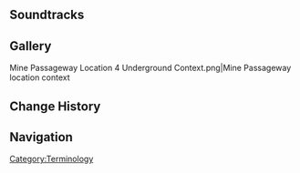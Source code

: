 {{Location Infobox
|image        = <gallery>
Roots of the Valley of Life.png|In-game
Point of Interest Roots of the Valley of Life Map Location.png|Map
</gallery>
|type         = Point of Interest
|map          = The Chasm: Underground Mines
|region       = Liyue
|area         = The Chasm: Underground Mines
|subarea      = The Chasm: Main Mining Area
}}
{{Location Intro|The '''Roots of the Valley of Life''' ''(unofficial name)''|description=<p>The [[Hidden Exploration Objective]] "[[Seed from the Valley of Life]]" takes place here.</p>

<p>Climbing up the tree's branches on the southern side of the area allows the player to travel through a [[Mine Passageway]] to [[Sumeru]], near a [[Mushroom]] growing on the tree. The other side of the passageway is next to the waterfall beneath the [[Statue of The Seven]] near [[Gandharva Ville]] in [[Avidya Forest]].</p>}}

==Soundtracks==
{{Soundtracks by Category Table|Roots of the Valley of Life Soundtracks|header=Roots of the Valley of Life}}

==Gallery==
<gallery>
Mine Passageway Location 4 Underground Context.png|Mine Passageway location context
</gallery>

==Change History==
{{Change History|2.6}}
<!--
==References==
{{Reflist}}-->

==Navigation==
{{PoI Navbox|Liyue}}

[[Category:Terminology]]